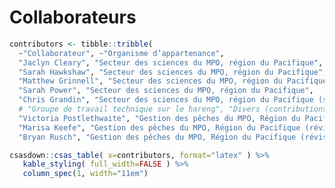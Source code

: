 \needspace{0.35\textheight}

# Collaborateurs

```r
contributors <- tibble::tribble(
  ~"Collaborateur", ~"Organisme d’appartenance",
  "Jaclyn Cleary", "Secteur des sciences du MPO, région du Pacifique",
  "Sarah Hawkshaw", "Secteur des sciences du MPO, région du Pacifique",
  "Matthew Grinnell", "Secteur des sciences du MPO, région du Pacifique",
  "Sarah Power", "Secteur des sciences du MPO, région du Pacifique",
  "Chris Grandin", "Secteur des sciences du MPO, région du Pacifique (support analytique)",
  # "Groupe de travail technique sur le hareng", "Divers (contributions aux observations des Premières Nations)",
  "Victoria Postlethwaite", "Gestion des pêches du MPO, Région du Pacifique (réviseur)",
  "Marisa Keefe", "Gestion des pêches du MPO, Région du Pacifique (réviseur)",
  "Bryan Rusch", "Gestion des pêches du MPO, Région du Pacifique (réviseur)")
```

```r
csasdown::csas_table( x=contributors, format="latex" ) %>%
   kable_styling( full_width=FALSE ) %>%
   column_spec(1, width="11em")
```
